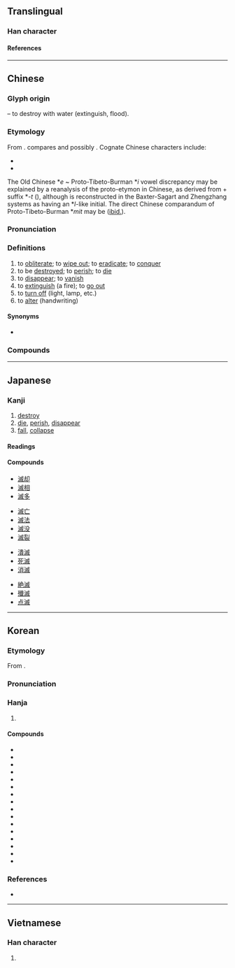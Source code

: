 {{also|灭}}
{{character info}}
==Translingual==
{{Han stroke|Japan<br>[[File:滅 - U+06EC5 - KanjiVG stroke order.svg]]<br>(''Swap strokes 5 and 4<br>for Chinese;<br>additionally,<br>swap strokes 13 and 12<br>for Taiwan.'')}}

===Han character===
{{Han char|rn=85|rad=水|as=10|sn=13|four=33150|canj=EIHF|ids=⿰氵烕}}

====References====
{{Han ref|kx=0642.010|dkj=18008|dj=1049.090|hdz=31696.090|uh=6EC5}}

----

==Chinese==
{{zh-forms|s=灭}}

===Glyph origin===
{{Han etym}}
{{Han compound|水|alt1=氵|t1=water|烕|c1=s|c2=p|ls=psc}} – to destroy with water (extinguish, flood).

===Etymology===
From {{inh|zh|sit-pro|*s-miːt||to extinguish; to shut abruptly; to wink; to blink; to die}}. {{zh-ref|Matisoff}} compares {{cog|my|မှိတ်||(''of eyes'') to close; (''of light'') to put out, to switch off}} and possibly {{cog|bo|མེད||to not exist}}. Cognate Chinese characters include:

* {{och-l|烕|to destroy; to cause destruction}}
* {{och-l|蔑|to destroy}}

The Old Chinese *''e'' ~ Proto-Tibeto-Burman *''i'' vowel discrepancy may be explained by a reanalysis of the proto-etymon in Chinese, as derived from {{och-l|隳|tr=*hmai|to destroy}} + suffix *''-t'' ({{zh-ref|Schuessler, 2009}}), although {{zh-l|*隳}} is reconstructed in the Baxter-Sagart and Zhengzhang systems as having an *''l''-like initial. The direct Chinese comparandum of Proto-Tibeto-Burman *''mit'' may be {{och-l|沒|to disappear; to die; to perish in water}} ([[ibid.]]).

===Pronunciation===
{{zh-pron
|m=miè
|ma=Zh-miè.ogg
|m-s=mie2
|c=mit6
|c-t=met5
|g=miet6
|h=pfs=me̍t;gd=mêd6
|j=mieh4
|mb=miè
|md=miĕk
|mn=ml,jj,tw:bia̍t
|mn-t=mig8
|w=5miq
|x=mi6
|mc=y
|oc=y
|cat=v
}}

===Definitions===
{{zh-hanzi}}

# to [[obliterate]]; to [[wipe out]]; to [[eradicate]]; to [[conquer]]
# to be [[destroyed]]; to [[perish]]; to [[die]]
# to [[disappear]]; to [[vanish]]
# to [[extinguish]] (a fire); {{lb|zh|of light or fire}} to [[go out]]
# to [[turn off]] (light, lamp, etc.)
# to [[alter]] (handwriting)

====Synonyms====
* {{s|to extinguish}}
{{zh-syn-saurus|熄滅}}

===Compounds===
{{zh-der|滅頂|滅火|滅火彈|滅火器|滅跡|滅絕|滅口|滅門|滅亡|滅種|滅族|剗滅|前功盡滅|七滅諍法|剿滅|不生不滅|不滅|不滅性|俱滅|夷滅|一滅行|劘滅|堙滅|不可磨滅|息滅|忽明忽滅|大義滅親|勦滅|幻滅|徇公滅私|失滅|屠滅|寖微寖滅|寂滅|以公滅私|假途滅虢|吞滅|埃滅|全軍覆滅|天誅地滅|欺師滅祖|滅茬|滅頂之災|柴毀滅性|滅性|懷刺漫滅|朝榮夕滅|消滅時效|滅相|明滅|澌滅|滅不個|殲滅戰|打滅|毀形滅性|灰飛煙滅|磨滅|潰滅|滅音器|殲滅|滅火沙|滅典|撲滅|煙消火滅|淹滅|烹滅|抹滅|滅罪修因|滅趾|滅門之禍|消滅殆盡|萬古不滅|殺人滅跡|磨踵滅頂|漫滅|破滅|消滅|泯滅|相滅相生|滅度|摩滅|毀滅|消聲滅跡|滅此朝食|滅菌|熄滅|殄滅|殞身滅命|滅沒|灰滅|擊滅|滅門血案|滅門絕戶|滅裂|滅良心|滅絕人性|滅紀|滅盡|滅族之禍|湮滅|滅國弒君|消滅淨盡|毀屍滅跡|毀不滅性|濤生雲滅|火滅煙消|滅私奉公|永不磨滅|滅景|殺人滅口|虢滅虞亡|鹵莽滅裂|絕滅|隕滅|變滅|興滅舉廢|翳滅|韜光滅跡|覆宗滅祀|翦滅|長生不滅|輻射滅菌|自取滅亡|誅滅|興滅繼絕|身名俱滅|自生自滅|覆滅|崩滅}}

{{zh-cat|Elementary}}

----

==Japanese==

===Kanji===
{{ja-kanji|grade=c|rs=水10}}

# [[destroy]]
# [[die]], [[perish]], [[disappear]]
# [[fall]], [[collapse]]

====Readings====
{{ja-readings
|goon=めち, めつ
|kanon=べつ
|kun=ほろ-びる, ほろ-ぼす
}}

====Compounds====
{{top4}}
* [[滅却]]
* [[滅相]]
* [[滅多]]
{{mid4}}
* [[滅亡]]
* [[滅法]]
* [[滅没]]
* [[滅裂]]
{{mid4}}
* [[潰滅]]
* [[死滅]]
* [[消滅]]
{{mid4}}
* [[絶滅]]
* [[殲滅]]
* [[点滅]]
{{bottom}}

----

==Korean==

===Etymology===
From {{der|ko|ltc|-}} {{ltc-l|滅}}.

{{collapse|
* {{hanja-dongguk|며ᇙ〮|myélq}}
* {{hanja-hunmong|멸〮|myél|雜語#하35B}}
|Historical readings
|bg=#FFFFFF}}

===Pronunciation===
{{ko-hanja-pron|멸}}

===Hanja===
{{ko-hanja-search}}
{{ko-hanja|멸망하다|멸망할|멸}}

# {{hanja form of|멸|[[destroy]]}}

====Compounds====
{{der-top|Compounds}}
* {{ko-l|괴멸|[[annihilation]], [[destruction]]|壞滅}}
* {{ko-l|궤멸|[[annihilation]], [[destruction]]|潰滅}}
* {{ko-l|파멸|[[ruin]]; [[destruction]]|破滅}}
* {{ko-l|환멸|[[disillusionment]]|[[幻滅]]/[[還滅]]}}
* {{ko-l|인멸|[[destruction]]|湮滅}}
* {{ko-l|소멸|[[elimination]]; [[annihilation]]|消滅}}
* {{ko-l|섬멸|[[annihilation]], [[eradication]], [[extermination]]|殲滅}}
* {{ko-l|사멸|[[dying]] [[out]]|死滅}}
* {{ko-l|불멸|[[immortality]]|不滅}}
* {{ko-l|박멸|[[eradication]]|撲滅}}
* {{ko-l|멸망|[[extinction]]|滅亡}}
* {{ko-l|멸균|[[sterilisation]]|滅菌}}
* {{ko-l|멸공|[[eradication]] of [[communism]]|滅共}}
* {{ko-l|멸살|[[eradication]]|滅殺}}
* {{ko-l|전멸|[[annihilation]]; [[extermination]]|全滅}}
* {{ko-l|생멸|[[life]] and [[death]]|生滅}}
{{der-bottom}}

===References===
* {{R:hanjadoc|6253}}

----

==Vietnamese==

===Han character===
{{vi-readings|reading=diệt|rs=水10}}

# {{rfdef|vi}}